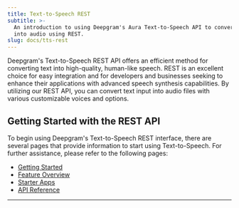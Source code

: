 ```yaml
---
title: Text-to-Speech REST
subtitle: >-
  An introduction to using Deepgram's Aura Text-to-Speech API to convert text
  into audio using REST.
slug: docs/tts-rest
---
```



Deepgram's Text-to-Speech REST API offers an efficient method for converting text into high-quality, human-like speech. REST is an excellent choice for easy integration and for developers and businesses seeking to enhance their applications with advanced speech synthesis capabilities. By utilizing our REST API, you can convert text input into audio files with various customizable voices and options.

## Getting Started with the REST API

To begin using Deepgram's Text-to-Speech REST interface, there are several pages that provide information to start using Text-to-Speech. For further assistance, please refer to the following pages:

* [Getting Started](/docs/text-to-speech)
* [Feature Overview](/docs/tts-feature-overview)
* [Starter Apps](/docs/tts-starter-apps)
* [API Reference](/docs/text-to-speech-api)

***
